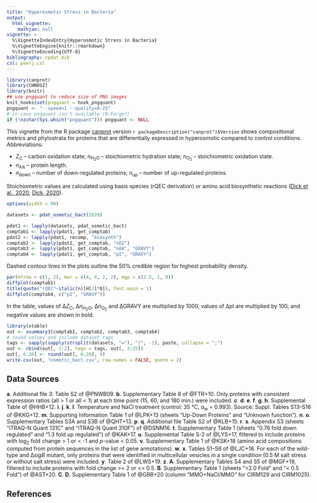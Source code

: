 ```yaml
---
title: "Hyperosmotic Stress in Bacteria"
output:
  html_vignette:
    mathjax: null
vignette: >
  %\VignetteIndexEntry{Hyperosmotic Stress in Bacteria}
  %\VignetteEngine{knitr::rmarkdown}
  %\VignetteEncoding{UTF-8}
bibliography: cpdat.bib
csl: peerj.csl
---
```


```r
library(canprot)
library(CHNOSZ)
library(knitr)
## use pngquant to reduce size of PNG images
knit_hooks$set(pngquant = hook_pngquant)
pngquant <- "--speed=1 --quality=0-25"
# in case pngquant isn't available (R-Forge?)
if (!nzchar(Sys.which("pngquant"))) pngquant <- NULL 
```

This vignette from the R package [canprot](https://github.com/jedick/canprot) version `r packageDescription("canprot")$Version` shows compositional metrics and phylostrata for proteins that are differentially expressed in hyperosmotic compared to control conditions.
Abbreviations:

  * <i>Z</i><sub>C</sub> &ndash; carbon oxidation state; <i>n</i><sub>H<sub>2</sub>O</sub> &ndash; stoichiometric hydration state; <i>n</i><sub>O<sub>2</sub></sub> &ndash; stoichiometric oxidation state.
  * <i>n</i><sub>AA</sub> &ndash; protein length.
  * <i>n</i><sub>down</sub> &ndash; number of down-regulated proteins; <i>n</i><sub>up</sub> &ndash; number of up-regulated proteins.

Stoichiometric values are calculated using basis species (rQEC derivation) or amino acid biosynthetic reactions ([<span title="Distinct trends in chemical composition of proteins from metagenomes in redox and salinity gradients">Dick et al., 2020</span>](https://doi.org/10.1101/2020.04.01.020008); [<span title="Water as a reactant in the differential expression of proteins in cancer">Dick, 2020</a>](https://doi.org/10.1101/2020.04.09.035022)).

```r
options(width = 90)
```

<style type="text/css">
body {
  max-width: 800px;
  margin-left: auto;
  margin-right: auto;
}
</style>

```r
datasets <- pdat_osmotic_bact(2020)
```

```r
pdat1 <- lapply(datasets, pdat_osmotic_bact)
comptab1 <- lapply(pdat1, get_comptab)
pdat2 <- lapply(pdat1, recomp, "biosynth")
comptab2 <- lapply(pdat2, get_comptab, "nO2")
comptab3 <- lapply(pdat1, get_comptab, "nAA", "GRAVY")
comptab4 <- lapply(pdat1, get_comptab, "pI", "GRAVY")
```

Dashed contour lines in the plots outline the 50% credible region for highest probability density.

```r
par(mfrow = c(1, 2), mar = c(4, 4, 2, 2), mgp = c(2.5, 1, 0))
diffplot(comptab1)
title(quote("rQEC"~italic(n)[H[2]*O]), font.main = 1)
diffplot(comptab4, c("pI", "GRAVY"))
```

In the table, values of &Delta;<i>Z</i><sub>C</sub>, &Delta;<i>n</i><sub>H<sub>2</sub>O</sub>, &Delta;<i>n</i><sub>O<sub>2</sub></sub> and &Delta;GRAVY are multiplied by 1000, values of &Delta;pI are multiplied by 100, and negative values are shown in bold.

```r
library(xtable)
out <- xsummary3(comptab1, comptab2, comptab3, comptab4)
# round values and include dataset tags
tags <- sapply(sapply(strsplit(datasets, "="), "[", -1), paste, collapse = ";")
out <- cbind(out[, 1:2], tags = tags, out[, 3:25])
out[, 6:26] <- round(out[, 6:26], 4)
write.csv(out, "osmotic_bact.csv", row.names = FALSE, quote = 2)
```

## Data Sources

__a__. Additional file 3: Table S2 of @PNWB09.
__b__. Supplementary Table 8 of @FTR+10. Only proteins with consistent expression ratios (all > 1 or all < 1) at each time point (15, 60, and 180 min.) were included.
__c__. __d__. __e__. __f__. __g__. __h__. Supplemental Table of @HHB+12.
__i__. __j__. __k__. __l__. Temperature and NaCl treatment (control: 35 °C, _a_~w~ = 0.993). Source: Suppl. Tables S13–S16 of @KKG+12.
__m__. Supporting Information Table 1 of @LPK+13 (sheets "Up-Down Proteins" and "Unknown function").
__n__. __o__. Supplementary Tables S3A and S3B of @QHT+13.
__p__. __q__. Additional file Table S2 of @KLB+15.
__r__. __s__. Appendix S3 (sheets "iTRAQ-N Quant 131C" and "iTRAQ-N Quant 310F") of @DSNM16.
__t__. Supplementary Table 1 (sheets "0.76 fold down regulated" and "1.3 fold up regulated") of @KAK+17.
__u__. Supplemental Table S-2 of @LYS+17, filtered to include proteins with log~2~ fold change > 1 or < -1 and _p_-value < 0.05.
__v__. Supplementary Table 1 of @KSK+18 (amino acid compositions computed from protein sequences in the list of gene annotations).
__w__. __x__. Tables S1–S6 of @LJC+18. For each of the wild-type and ∆_sigB_ mutant, only proteins that were identified in multicellular vesicles in a single condition (0.5 M salt stress or without salt stress) were included.
__y__. Table 2 of @LWS+19.
__z__. __A__. Supplementary Tables S4 and S5 of @MGF+19, filtered to include proteins with fold change >= 2 or <= 0.5.
__B__. Supplementary Table 1 (sheets ">2.0 Fold" and "< 0.5 Fold") of @AST+20.
__C__. __D__. Supplementary Table 1 of @GBR+20 (column "MMO+NaCl/MMO" for CIRM129 and CIRM1025).

## References
